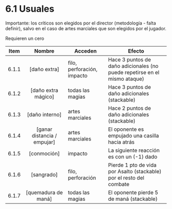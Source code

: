 
# 6.1 Usuales

<Callout type="info">
  Importante: los críticos son elegidos por el director (metodología - falta
  definir), salvo en el caso de artes marciales que son elegidos por el jugador.
</Callout>

Requieren un cero

| Item  |           Nombre            | Acceden                    | Efecto                                                                    |
| :---: | :-------------------------: | -------------------------- | ------------------------------------------------------------------------- |
| 6.1.1 |        [daño extra]         | filo, perforación, impacto | Hace 3 puntos de daño adicionales (no puede repetirse en el mismo ataque) |
| 6.1.2 |     [daño extra mágico]     | todas las magias           | Hace 3 puntos de daño adicionales (stackable)                             |
| 6.1.3 |       [daño interno]        | artes marciales            | Hace 2 puntos de daño adicionales (stackable)                             |
| 6.1.4 | [ganar distancia / empujar] | artes marciales            | El oponente es empujado una casilla hacia atrás                           |
| 6.1.5 |         [conmoción]         | impacto                    | La siguiente reacción es con un (-1) dado                                 |
| 6.1.6 |         [sangrado]          | filo, perforación          | Pierde 1 pto de vida por Asalto (stackable) por el resto del combate      |
| 6.1.7 |     [quemadura de maná]     | todas las magias           | El oponente pierde 5 de maná (stackable)                                  |
